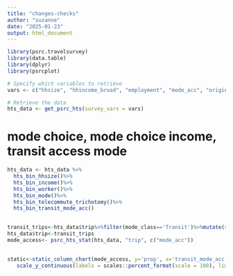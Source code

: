 ```yaml
---
title: "changes-checks"
author: "suzanne"
date: "2025-01-23"
output: html_document
---
```

```r
library(psrc.travelsurvey)
library(data.table)
library(dplyr)
library(psrcplot)

# Specify which variables to retrieve
vars <- c("hhsize", "hhincome_broad", "employment", "mode_acc", "origin_purpose", "dest_purpose", "mode_class", "workplace", "telecommute_freq", "mode_characterization")

# Retrieve the data
hts_data <- get_psrc_hts(survey_vars = vars)
```


# mode choice, mode choice income, transit access mode
```r
hts_data <- hts_data %>% 
  hts_bin_hhsize()%>%
  hts_bin_income()%>%
  hts_bin_worker()%>%
  hts_bin_mode()%>%
  hts_bin_telecommute_trichotomy()%>%
  hts_bin_transit_mode_acc()
  

```
        
```r
transit_trips<-hts_data$trip%>%filter(mode_class=='Transit')%>%mutate(survey_year=as.integer(survey_year))
hts_data$trip<-transit_trips
mode_access<- psrc_hts_stat(hts_data, "trip", c("mode_acc"))
  

```
        
                          
```r
static<-static_column_chart(mode_access, y='prop', x='transit_mode_acc', fill='survey_year') + theme(axis.text.x=element_text(size=16), axis.text.y=element_text(size=16),legend.text = element_text(size=16), axis.title.y=element_text(size=20), axis.title.x=element_text(size=20))+
   scale_y_continuous(labels = scales::percent_format(scale = 100), limits=c(0,.75))
```

